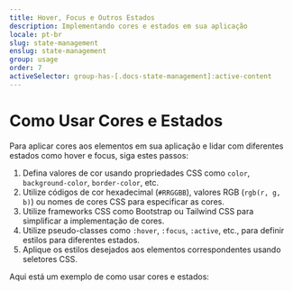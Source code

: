 ```yaml
---
title: Hover, Focus e Outros Estados
description: Implementando cores e estados em sua aplicação
locale: pt-br
slug: state-management
enslug: state-management
group: usage
order: 7
activeSelector: group-has-[.docs-state-management]:active-content
---
```


# Como Usar Cores e Estados

Para aplicar cores aos elementos em sua aplicação e lidar com diferentes estados como hover e focus, siga estes passos:

1. Defina valores de cor usando propriedades CSS como `color`, `background-color`, `border-color`, etc.
2. Utilize códigos de cor hexadecimal (`#RRGGBB`), valores RGB (`rgb(r, g, b)`) ou nomes de cores CSS para especificar as cores.
3. Utilize frameworks CSS como Bootstrap ou Tailwind CSS para simplificar a implementação de cores.
4. Utilize pseudo-classes como `:hover`, `:focus`, `:active`, etc., para definir estilos para diferentes estados.
5. Aplique os estilos desejados aos elementos correspondentes usando seletores CSS.

Aqui está um exemplo de como usar cores e estados:
